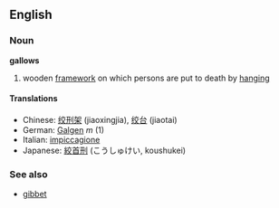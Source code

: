 ==English==
===Noun===
'''gallows'''
# wooden [[framework]] on which persons are put to death by [[hanging]]
====Translations====
*Chinese: [[绞刑架]] (jiaoxingjia), [[绞台]] (jiaotai)
*German: [[Galgen]] ''m'' (1)
*Italian: [[impiccagione]]
*Japanese: [[絞首刑]] (こうしゅけい, koushukei)

===See also===
*[[gibbet]]